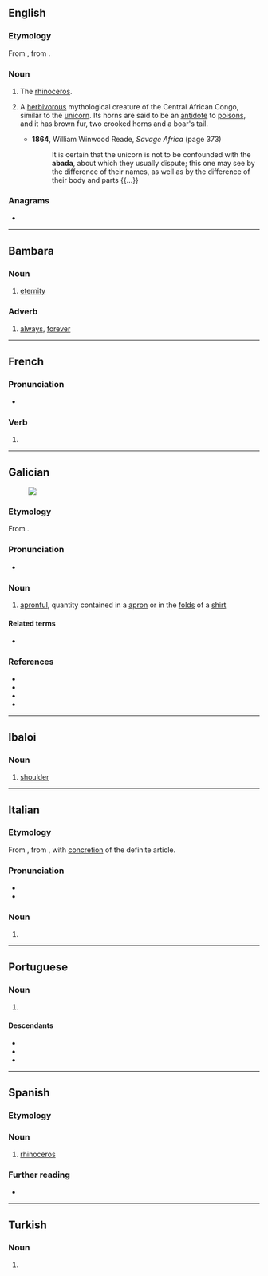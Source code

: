 {{also|abadá|Abadã}}
==English==

===Etymology===
From {{bor|en|pt|abada||female rhinoceros}}, from {{der|en|ms|badaq||rhinoceros}}.

===Noun===
{{en-noun}}

# {{lb|en|obsolete}} The [[rhinoceros]].
# {{lb|en|mythology}} A [[herbivorous]] mythological creature of the Central African Congo, similar to the [[unicorn]]. Its horns are said to be an [[antidote]] to [[poison]]s, and it has brown fur, two crooked horns and a boar's tail.
#* '''1864''', William Winwood Reade, ''Savage Africa'' (page 373)
#*: It is certain that the unicorn is not to be confounded with the '''abada''', about which they usually dispute; this one may see by the difference of their names, as well as by the difference of their body and parts {{...}}

===Anagrams===
* {{anagrams|en|a=aaabd|baaad}}

----

==Bambara==

===Noun===
{{head|bm|noun}}

# [[eternity]]

===Adverb===
{{head|bm|adverb}}

# [[always]], [[forever]]

----

==French==

===Pronunciation===
* {{homophones|fr|abadas|abadât}}

===Verb===
{{head|fr|verb form}}

# {{inflection of|fr|abader||3|s|phis}}

----

==Galician==
[[File:A fair Puritan.png|thumb|upright|]]
===Etymology===
From {{suffix|gl|aba|ada|t1=apron|t2=~ful}}.

===Pronunciation===
* {{IPA|gl|/aˈβaða̝/}}

===Noun===
{{gl-noun|f}}

# [[apronful]], quantity contained in a [[apron]] or in the [[fold]]s of a [[shirt]]

====Related terms====
* {{l|gl|aba}}

===References===
* {{R:DDLG}}
* {{R:TILG}}
* {{R:TLPGP}}
* {{R:RAG}}
<references/>

----

==Ibaloi==

===Noun===
{{head|ibl|noun}}

# {{lb|ibl|anatomy}} [[shoulder]]

----

==Italian==

===Etymology===
From {{bor|it|pt|abada||female rhinoceros}}, from {{m|pt|[[a]] [[bada]]||the rhinoceros}}, with [[concretion]] of the definite article.

===Pronunciation===
* {{it-IPA|abàda}}
* {{hyph|it|a|bà|da}}

===Noun===
{{it-noun|m}} {{it-noun|f}}

# {{alt form|it|bada|t=[[rhinoceros]]}}

----

==Portuguese==

===Noun===
{{pt-noun|f}}

# {{alternative form of|pt|bada|gloss=rhinoceros}}

====Descendants====
* {{desc|en|abada|bor=1}}
* {{desc|it|abada|bor=1}}
* {{desc|es|abada|bor=1}}

----

==Spanish==

===Etymology===
{{bor|es|pt|abada}}

===Noun===
{{es-noun|f}}

# {{lb|es|obsolete}} [[rhinoceros]]
#: {{syn|es|rinoceronte}}

===Further reading===
* {{R:DRAE 2001}}

----

==Turkish==

===Noun===
{{head|tr|noun form}}

# {{inflection of|tr|aba||loc|s}}